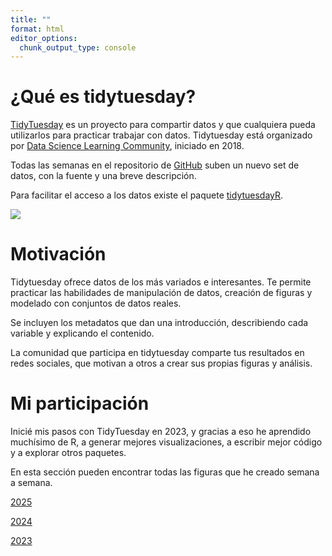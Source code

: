 ```yaml
---
title: ""
format: html
editor_options:
  chunk_output_type: console
---
```


# ¿Qué es tidytuesday?

[TidyTuesday](https://tidytues.day/) es un proyecto para compartir datos y que cualquiera pueda utilizarlos para practicar trabajar con datos. Tidytuesday está organizado por [Data Science Learning Community](https://dslc.io/), iniciado en 2018.

Todas las semanas en el repositorio de [GitHub](https://github.com/rfordatascience/tidytuesday/blob/main/README.md#datasets) suben un nuevo set de datos, con la fuente y una breve descripción.

Para facilitar el acceso a los datos existe el paquete [tidytuesdayR](https://dslc-io.github.io/tidytuesdayR/).

![](https://raw.githubusercontent.com/rfordatascience/tidytuesday/main/static/tt_logo.png)

# Motivación

Tidytuesday ofrece datos de los más variados e interesantes. Te permite practicar las habilidades de manipulación de datos, creación de figuras y modelado con conjuntos de datos reales.

Se incluyen los metadatos que dan una introducción, describiendo cada variable y explicando el contenido.

La comunidad que participa en tidytuesday comparte tus resultados en redes sociales, que motivan a otros a crear sus propias figuras y análisis.

# Mi participación

Inicié mis pasos con TidyTuesday en 2023, y gracias a eso he aprendido muchísimo de R, a generar mejores visualizaciones, a escribir mejor código y a explorar otros paquetes.

En esta sección pueden encontrar todas las figuras que he creado semana a semana.

[2025](2025/index.qmd)

[2024](2024/index.qmd)

[2023](2023/index.qmd)

